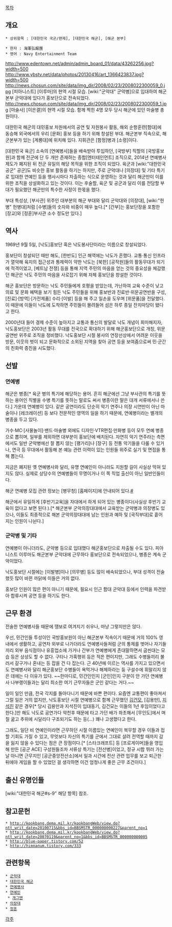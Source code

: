 [[목차]]


== 개요 ==
 * 상위항목 : [대한민국 국군/편제], [대한민국 해군], [해군 본부]

 * 한자 : 海軍弘報團
 * 영어 : Navy Entertainment Team

http://www.edentown.net/admin/admin_board_01/data/43262256.jpg?width=500
http://www.ybstv.net/data/photos/20130416/art_1366423837.jpg?width=500
http://news.chosun.com/site/data/img_dir/2008/02/23/2008022300059_0.jpg
[피아니스트] [이루마]의 현역 시절 모습. [wiki:"군악대" 군악병]으로 입대하여 해군본부 군악대에 있다가 홍보단으로 전속되었다.
http://news.chosun.com/site/data/img_dir/2008/02/23/2008022300059_1.jpg
[마술사] [이은결]의 현역 시절 모습. 함께 찍힌 4명 모두 당시 해군에 있던 마술병 총원이다.

{{{#!html
<object type='application/x-shockwave-flash' id='DaumVodPlayer_LUNxwtNVibQ$' width='640px' height='360px' align='middle' classid='clsid:d27cdb6e-ae6d-11cf-96b8-444553540000' codebase='http://fpdownload.macromedia.com/pub/shockwave/cabs/flash/swflash.cab#version=10,3,0,0'><param name='movie' value='http://videofarm.daum.net/controller/player/VodPlayer.swf' /><param name='allowScriptAccess' value='always' /><param name='allowFullScreen' value='true' /><param name='bgcolor' value='#000000' /><param name='wmode' value='window' /><param name='flashvars' value='vid=LUNxwtNVibQ$&playLoc=undefined&alert=true' /><embed src='http://videofarm.daum.net/controller/player/VodPlayer.swf' width='640px' height='360px' allowScriptAccess='always' type='application/x-shockwave-flash' allowFullScreen='true' bgcolor='#000000' flashvars='vid=LUNxwtNVibQ$&playLoc=undefined&alert=true'></embed></object>
}}}

대한민국 해군의 대민홍보 차원에서의 공연 및 자원봉사 활동, 해외 순항훈련[함대]에 동승해 외국에서의 우리 [문화] 홍보 등을 하기 위해 창설된 부대. 해군본부 직속으로, 해군본부가 있는 [계룡대]에 위치해 있다. 지휘관은 [함정]병과 [소령]이다.

[대한민국 육군] 소속의 [연예병사]들을 배속받아 투입하던, [국방부] 직할의 [국방홍보원]과 함께 전군에 단 두 개만 존재하는 종합[엔터테인먼트] 조직으로, 2014년 연예병사 제도가 폐지된 뒤 전군 유일의 해당 목적을 위한 조직이 되었다. 육군과 [wiki:"대한민국 공군" 공군]도 비슷한 홍보 활동을 하기는 하지만, 주로 군악대나 [의장대] 및 기타 특기로 입대한 연예인 등을 행사시마다 차출하는 식으로 운영하는 것과 달리 해군만이 이를 위한 조직을 상설화하고 있는 것이다. 이는 후술할, 육군 및 공군과 달리 이를 전담할 부대가 필요했던 해군만의 특수한 사정이 한몫을 했다.

부대 특성상, [부사관] 위주인 대부분의 해군 부대와 달리 군악대와 [의장대], [wiki:"헌병" 헌병대]처럼 [수병]들의 숫자와 비중이 매우 높다.[* [간부]는 홍보단장을 포함한 [장교]와 [정훈]부사관 소수 정도만 있다.]


== 역사 ==
1969년 9월 5일, [낙도]홍보단 혹은 낙도봉사단이라는 이름으로 창설되었다. 

홍보단이 창설되던 때만 해도, [한반도] 인근 해역에는 낙도가 흔했다. 교통·통신 인프라가 열악해 육지의 접근성과 통제력이 약한 낙도는 [북한] [공작원]들의 활동무대가 되기에 적격이었고, [베트남 전쟁] 등을 통해 지역 주민의 마음을 얻는 것의 중요성을 체감했던 해군은 낙도 주민의 마음을 사로잡기 위해 자체 홍보단을 창설한 것이다.

해군 홍보단은 방문하는 낙도 주민들에게 호평을 받았는데, 가난하여 교육 수준이 낮고 의료 및 문화 혜택을 보기 힘든 낙도 주민들을 위해 홍보반과 진료반·위문공연반을 구성, [진료]·[방역]·[가전제품] 수리·[이발] 등을 해 주고 일손을 도우며 [위문품]을 전달했다. 이 때문에 이들이 낙도에 도착하면 주민들이 몰려들어 섬은 하루 종일 잔치마당이 됐다고 한다. 

2000년대 들어 경제 수준이 높아지고 교통과 통신의 발달로 낙도 개념이 희미해지자, 낙도홍보단은 2003년 활동 무대를 전국으로 확대하기 위해 해군홍보단으로 개칭, 위문공연반 위주로 조직을 정비했다. 낙도홍보단 시절 봉사의 연장선상에서 어려운 이웃을 방문, 이웃의 벗이 되고 문화적으로 소외된 지역을 찾아 공연 등을 보여줌으로써 민·군간의 친화력 증진을 시도했다.


== 선발 ==
=== 연예병 ===
해군은 병종[* 육군 병의 특기에 해당하는 용어. 흔히 해군에선 그냥 부사관의 특기를 뜻하는 용어인 직별을 수병 특기를 뜻하는 말로도 써서 병종이란 말은 대개 서류에서나 쓴다.] 가운데 연예병이 있다. 같은 공연이라도 단순히 악기 연주나 의장 시연만이 아닌 마술이나 [레크레이션] 등 보다 전문적인 영역의 일을 하기 때문에, 연예병이라는 별개의 병종을 두고 있다.

가수·MC·[사물놀이]·밴드·마술병 외에도 디자인·VTR편집·만화병 등이 모두 연예 병종으로 뽑히며, 일부를 제외하면 대부분이 홍보단에 배치된다. 자연히 악기 연주라는 측면에서도 일반 군악병에선 잘 뽑지 않는 [꽹가리]나 [장구] 등 전통 악기들을 다룰 수 있거나, 연극 등 무대에서 활동해 본 예능 관련 이력이 있는 인원들 위주로 실기 및 면접을 통해 뽑는다.

지금은 폐지된 옛 연예병사와 달리, 유명 연예인이 아니라도 지원할 길이 사실상 막혀 있지도 않다. 실제로 상당수의 연예병들이 무명이거나 이 쪽 직업 출신이 아닌 일반인들이다.

해군 연예병 모집 관련 정보는 [병무청] [홈페이지]에 안내되어 있다.[http://www.mma.go.kr/kor/n_mobyung/mojib/mojib03/mojib0302/mojib030201/mojib03020102/1254435_6672.html #]

해군에서 유일하게 [후반기교육]을 자대에서 하게 되어 있는 병종이다(사실상 후반기 교육이 없다고 보면 된다.).[* 해군본부 군악의장대대에서 교육받는 군악병과 의장병도 있으나, 이들도 최종적으로 해본 군악의장대대에 남는 인원과 예하 및 [국직부대]로 흩어지는 인원이 나뉜다.]

=== 군악병 및 기타 ===
연예병이 아니더라도, 군악병 등으로 입대했다 해군홍보단으로 차출될 수도 있다. 피아니스트 이루마도 해군본부 군악대에 근무하다 홍보단으로 전속되었으나, 병종은 계속 군악이었다.

낙도홍보단 시절에는 [이발병]이나 [의무병] 등도 많이 배속되었으나, 부대 성격이 전술했듯 많이 바뀐 까닭에 이들은 거의 없다.

홍보단 인원이 많은 편이 아니기 때문에, 필요시 인근 함대 군악대 등에서 인력을 파견받아 합류시켜 공연 등을 하기도 한다.


== 근무 환경 ==
전술한 연예병사들 때문에 땡보로 여겨지기 쉬우나, 마냥 그렇지만은 않다.

우선, 민간인들 투성이인 국방홍보원이 아닌 해군본부 직속이기 때문에 거의 100% 영내에서 생활하고, 공연차 외부로 나가더라도 연예병사들처럼 군의 통제를 벗어나 자기들끼리 외부 음식점이나 유흥업소에 가거나 간부가 연예병에게 존대말하면서 굽씬대는 모습 등은 상상도 할 수 없다. 구타나 가혹행위 등은 적은 편이지만, 그래도 수병들끼리 불러서 갈구거나 혼내는 등 잡을 건 다 잡는다. 근 40년에 이르는 역사를 가지고 있으면서도 연예병사와 달리 해군홍보단 수병들이 욕먹거나 해체하라는 둥 구설수에 휘말리지 않은 데에는 다 이유가 있다. ~~한마디로, 민간인인지 [군인]인지 구분이 안 가던 연예병사 나부랭이들과는 달리 최소한 여기 근무자들은 군인 같다는 거다.~~

일이 일인 만큼, 전국 각지를 돌아다니기 때문에 바쁜 편이다. 요즘엔 교통편이 좋아져서 그럴 일은 거의 없지만, 낙도홍보단 시절 연예병으로 함께 근무했던 [[김건모]], [김용만], [[지석진]] 같은 경우[* 당시 김용만과 지석진이 입대동기, 김건모는 이들의 1년 후임이었다고 한다.]만 해도 낙도로 공연가다 악천후 때문에 타고 가던 배가 좌초해서 [무인도]에서 며칠 굶고 추위에 시달리다 구조되기도 하는 등(…) 꽤나 고생했다고 한다.

그래도, 일단 비 연예인이라면 근무하던 시절 이름있는 연예인이 복무할 경우 이들과 접할 기회도 가질 수 있고, 무엇보다 자신의 특기를 군에서 그대로 살려 전역할 때까지 감을 잃지 않을 수 있다는 점은 큰 장점이다.[* [스타크래프트] 등 [프로게이머]들을 영입해 만든 [공군 ACE] 구성원들조차 서류상 특기는 [전산병]이었고, 정규 시합 뛰러 가는 날 아니면 근무지인 [공군중앙전산소]에서 일과 시간에 전산 관련 업무를 보고 퇴근한 뒤에야 게임을 할 수 있었던 걸 생각하면 이건 엄청나게 좋은 근무 조건이다.]

== 출신 유명인들 ==
[wiki:"대한민국 해군#s-9" 해당 항목] 참조.


== 참고문헌 ==
 * http://kookbang.dema.mil.kr/kookbangWeb/view.do?ntt_writ_date=20100715&bbs_id=BBSMSTR_000000000227&parent_no=1
 * http://kookbang.dema.mil.kr/kookbangWeb/view.do?ntt_writ_date=20070119&parent_no=1&bbs_id=BBSMSTR_000000000005
 * http://blue-paper.tistory.com/52
 * http://himnanum.tistory.com/333

== 관련항목 ==
 * [[군악대]]
 * [[대한민국 해군]]
 * [[연예병사]]
 * [[연예인]]
  * [[개그맨]]
 * [[의장대]]
 * [[정훈]]


[[각주]]
